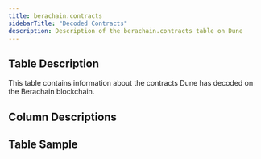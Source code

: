 ```yaml
---
title: berachain.contracts
sidebarTitle: "Decoded Contracts"
description: Description of the berachain.contracts table on Dune
---
```


## Table Description

This table contains information about the contracts Dune has decoded on the Berachain blockchain. 

## Column Descriptions


<ColumnDescriptions tableSchema="berachain" tableName="contracts" />

## Table Sample


<TableSample tableSchema="berachain" tableName="contracts" /> 